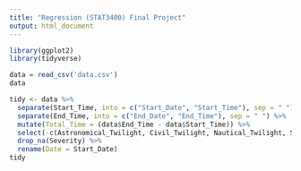 ---
title: "Regression (STAT3400) Final Project"
output: html_document
---
```{r}
library(ggplot2)
library(tidyverse)
```


```{r}
data = read_csv('data.csv')
data
```


```{r}
tidy <- data %>%
  separate(Start_Time, into = c("Start_Date", "Start_Time"), sep = " ") %>%
  separate(End_Time, into = c("End_Date", "End_Time"), sep = " ") %>%
  mutate(Total_Time = (data$End_Time - data$Start_Time)) %>%
  select(-c(Astronomical_Twilight, Civil_Twilight, Nautical_Twilight, Source, TMC, Number, Airport_Code, Weather_Timestamp, Amenity, Bump, Crossing, Give_Way, Junction, No_Exit, Railway, Roundabout, Station, Stop, Traffic_Calming, Traffic_Signal, Turning_Loop, Street, Start_Lat, Start_Lng, End_Lat, End_Lng, End_Date, Start_Time, End_Time, Description)) %>%
  drop_na(Severity) %>%
  rename(Date = Start_Date)
tidy
```



